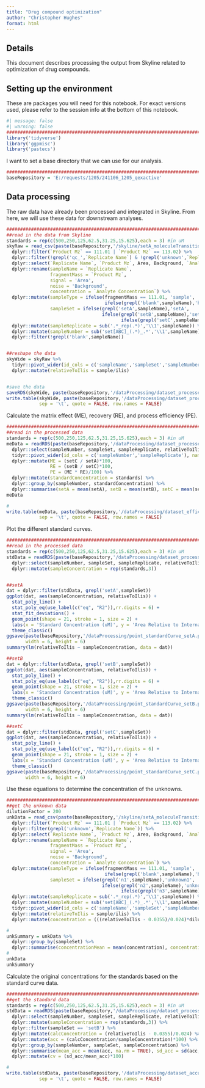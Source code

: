 ```yaml
---
title: "Drug compound optimization"
author: "Christopher Hughes"
format: html
---
```


## Details

This document describes processing the output from Skyline related to optimization of drug compounds.

## Setting up the environment

These are packages you will need for this notebook. For exact versions used, please refer to the session info at the bottom of this notebook.

```r
#| message: false
#| warning: false
##########################################################################################
library('tidyverse')
library('ggpmisc')
library('pastecs')
```

I want to set a base directory that we can use for our analysis.

```r
##########################################################################################
baseRepository = 'E:/requests/1205/241106_1205_qexactive'
```

## Data processing

The raw data have already been processed and integrated in Skyline. From here, we will use these data for downstream analyses.

```r
##########################################################################################
##read in the data from Skyline
standards = rep(c(500,250,125,62.5,31.25,15.625),each = 3) #in uM
skyRaw = read_csv(paste(baseRepository,'/skyline/setA_moleculeTransitionResults.csv',sep=''),show_col_types = FALSE) %>%
  dplyr::filter(`Product Mz` == 111.01 | `Product Mz` == 113.02) %>%
  dplyr::filter(!grepl('qc_',`Replicate Name`) & !grepl('unknown',`Replicate Name`)) %>%
  dplyr::select(`Replicate Name`, `Product Mz`, Area, Background, `Analyte Concentration`) %>%
  dplyr::rename(sampleName = `Replicate Name`,
                fragmentMass = `Product Mz`,
                signal = 'Area',
                noise = 'Background',
                concentration = `Analyte Concentration`) %>%
  dplyr::mutate(sampleType = ifelse(fragmentMass == 111.01, 'sample', 
                                    ifelse(grepl('blank',sampleName),'blank','ilis')),
                sampleSet = ifelse(grepl('setA',sampleName),'setA',
                                   ifelse(grepl('setB',sampleName),'setB',
                                          ifelse(grepl('setC',sampleName),'setC','blank')))) %>%
  dplyr::mutate(sampleReplicate = sub('.*_rep(.*)','\\1',sampleName)) %>%
  dplyr::mutate(sampleNumber = sub('set[ABC]_(.*)_.*','\\1',sampleName)) %>%
  dplyr::filter(!grepl('blank',sampleName))


##reshape the data
skyWide = skyRaw %>%
  tidyr::pivot_wider(id_cols = c('sampleName','sampleSet','sampleNumber','sampleReplicate'), names_from = 'sampleType', values_from = 'signal') %>%
  dplyr::mutate(relativeToIlis = sample/ilis)


#save the data
saveRDS(skyWide, paste(baseRepository,'/dataProcessing/dataset_processedStandardData.rds',sep=''))
write.table(skyWide, paste(baseRepository,'/dataProcessing/dataset_processedStandardData.tsv',sep=''),
            sep = '\t', quote = FALSE, row.names = FALSE)
```

Calculate the matrix effect (ME), recovery (RE), and process efficiency (PE).

```r
##########################################################################################
##read in the processed data
standards = rep(c(500,250,125,62.5,31.25,15.625),each = 3) #in uM
meData = readRDS(paste(baseRepository,'/dataProcessing/dataset_processedStandardData.rds',sep='')) %>%
  dplyr::select(sampleNumber, sampleSet, sampleReplicate, relativeToIlis) %>%
  tidyr::pivot_wider(id_cols = c('sampleNumber','sampleReplicate'), names_from = 'sampleSet', values_from = 'relativeToIlis') %>%
  dplyr::mutate(ME = (setC / setA)*100,
                RE = (setB / setC)*100,
                PE = (ME * RE)/100) %>%
  dplyr::mutate(standardConcentration = standards) %>%
  dplyr::group_by(sampleNumber, standardConcentration) %>%
  dplyr::summarise(setA = mean(setA), setB = mean(setB), setC = mean(setC), ME = mean(ME), RE = mean(RE), PE = mean(PE))
meData

#
write.table(meData, paste(baseRepository,'/dataProcessing/dataset_efficiencyData.tsv',sep=''),
            sep = '\t', quote = FALSE, row.names = FALSE)
```

Plot the different standard curves.

```r
##########################################################################################
##read in the processed data
standards = rep(c(500,250,125,62.5,31.25,15.625),each = 3) #in uM
stdData = readRDS(paste(baseRepository,'/dataProcessing/dataset_processedStandardData.rds',sep='')) %>%
  dplyr::select(sampleNumber, sampleSet, sampleReplicate, relativeToIlis) %>%
  dplyr::mutate(sampleConcentration = rep(standards,3))


##setA
dat = dplyr::filter(stdData, grepl('setA',sampleSet))
ggplot(dat, aes(sampleConcentration, relativeToIlis)) +
  stat_poly_line() +
  stat_poly_eq(use_label(c("eq", "R2")),rr.digits = 6) +
  stat_fit_deviations() +
  geom_point(shape = 21, stroke = 1, size = 2) + 
  labs(x = 'Standard Concentration (uM)', y = 'Area Relative to Internal Standard', title = 'Set A Linearity') +
  theme_classic()
ggsave(paste(baseRepository,'/dataProcessing/point_standardCurve_setA.png',sep=''),
       width = 6, height = 6)
summary(lm(relativeToIlis ~ sampleConcentration, data = dat))

##setB
dat = dplyr::filter(stdData, grepl('setB',sampleSet))
ggplot(dat, aes(sampleConcentration, relativeToIlis)) +
  stat_poly_line() +
  stat_poly_eq(use_label(c("eq", "R2")),rr.digits = 6) +
  geom_point(shape = 21, stroke = 1, size = 2) + 
  labs(x = 'Standard Concentration (uM)', y = 'Area Relative to Internal Standard', title = 'Set B Linearity') +
  theme_classic()
ggsave(paste(baseRepository,'/dataProcessing/point_standardCurve_setB.png',sep=''),
       width = 6, height = 6)
summary(lm(relativeToIlis ~ sampleConcentration, data = dat))

##setC
dat = dplyr::filter(stdData, grepl('setC',sampleSet))
ggplot(dat, aes(sampleConcentration, relativeToIlis)) +
  stat_poly_line() +
  stat_poly_eq(use_label(c("eq", "R2")),rr.digits = 6) +
  geom_point(shape = 21, stroke = 1, size = 2) + 
  labs(x = 'Standard Concentration (uM)', y = 'Area Relative to Internal Standard', title = 'Set C Linearity') +
  theme_classic()
ggsave(paste(baseRepository,'/dataProcessing/point_standardCurve_setC.png',sep=''),
       width = 6, height = 6)
```

Use these equations to determine the concentration of the unknowns.

```r
##########################################################################################
##get the unknown data
dilutionFactor = 200
unkData = read_csv(paste(baseRepository,'/skyline/setA_moleculeTransitionResults.csv',sep=''),show_col_types = FALSE) %>%
  dplyr::filter(`Product Mz` == 111.01 | `Product Mz` == 113.02) %>%
  dplyr::filter(grepl('unknown',`Replicate Name`)) %>%
  dplyr::select(`Replicate Name`, `Product Mz`, Area, Background, `Analyte Concentration`) %>%
  dplyr::rename(sampleName = `Replicate Name`,
                fragmentMass = `Product Mz`,
                signal = 'Area',
                noise = 'Background',
                concentration = `Analyte Concentration`) %>%
  dplyr::mutate(sampleType = ifelse(fragmentMass == 111.01, 'sample', 
                                    ifelse(grepl('blank',sampleName),'blank','ilis')),
                sampleSet = ifelse(grepl('n1',sampleName),'unknown1',
                                   ifelse(grepl('n2',sampleName),'unknown2',
                                          ifelse(grepl('n3',sampleName),'unknown3','blank')))) %>%
  dplyr::mutate(sampleReplicate = sub('.*_rep(.*)','\\1',sampleName)) %>%
  dplyr::mutate(sampleNumber = sub('set[ABC]_(.*)_.*','\\1',sampleName)) %>%
  tidyr::pivot_wider(id_cols = c('sampleName','sampleSet','sampleNumber','sampleReplicate'), names_from = 'sampleType', values_from = 'signal') %>%
  dplyr::mutate(relativeToIlis = sample/ilis) %>%
  dplyr::mutate(concentration = (((relativeToIlis - 0.0355)/0.024)*dilutionFactor)/1000) #this is in nM, so need to adjust by 1000

#
unkSummary = unkData %>%
  dplyr::group_by(sampleSet) %>%
  dplyr::summarise(concentrationMean = mean(concentration), concentrationSD = sd(concentration))
#
unkData
unkSummary
```

Calculate the original concentrations for the standards based on the standard curve data.

```r
##########################################################################################
##get the standard data
standards = rep(c(500,250,125,62.5,31.25,15.625),each = 3) #in uM
stdData = readRDS(paste(baseRepository,'/dataProcessing/dataset_processedStandardData.rds',sep='')) %>%
  dplyr::select(sampleNumber, sampleSet, sampleReplicate, relativeToIlis) %>%
  dplyr::mutate(sampleConcentration = rep(standards,3)) %>%
  dplyr::filter(sampleSet == 'setB') %>%
  dplyr::mutate(calcConcentration = (relativeToIlis - 0.0355)/0.024) %>%
  dplyr::mutate(acc = (calcConcentration/sampleConcentration)*100) %>%
  dplyr::group_by(sampleNumber, sampleSet, sampleConcentration) %>%
  dplyr::summarise(mean_acc = mean(acc, na.rm = TRUE), sd_acc = sd(acc, na.rm = TRUE)) %>%
  dplyr::mutate(cv = (sd_acc/mean_acc)*100)

#
write.table(stdData, paste(baseRepository,'/dataProcessing/dataset_accuracyData.tsv',sep=''),
            sep = '\t', quote = FALSE, row.names = FALSE)
```























